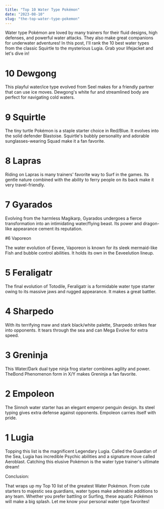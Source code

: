 ```yaml
---
title: "Top 10 Water Type Pokémon"
date: "2023-08-10"
slug: "the-top-water-type-pokemon"
---
```


Water type Pokémon are loved by many trainers for their fluid designs, high defenses, and powerful water attacks. They also make great companions for underwater adventures! In this post, I'll rank the 10 best water types from the classic Squirtle to the mysterious Lugia. Grab your lifejacket and let's dive in!

# 10 Dewgong

This playful water/ice type evolved from Seel makes for a friendly partner that can use ice moves. Dewgong's white fur and streamlined body are perfect for navigating cold waters.

# 9 Squirtle

The tiny turtle Pokémon is a staple starter choice in Red/Blue. It evolves into the solid defender Blastoise. Squirtle's bubbly personality and adorable sunglasses-wearing Squad make it a fan favorite.

# 8 Lapras

Riding on Lapras is many trainers' favorite way to Surf in the games. Its gentle nature combined with the ability to ferry people on its back make it very travel-friendly.

# 7 Gyarados

Evolving from the harmless Magikarp, Gyarados undergoes a fierce transformation into an intimidating water/flying beast. Its power and dragon-like appearance cement its reputation.

#6 Vaporeon

The water evolution of Eevee, Vaporeon is known for its sleek mermaid-like Fish and bubble control abilities. It holds its own in the Eeveelution lineup.

# 5 Feraligatr

The final evolution of Totodile, Feraligatr is a formidable water type starter owing to its massive jaws and rugged appearance. It makes a great battler.

# 4 Sharpedo

With its terrifying maw and stark black/white palette, Sharpedo strikes fear into opponents. It tears through the sea and can Mega Evolve for extra speed.

# 3 Greninja

This Water/Dark dual type ninja frog starter combines agility and power. TheBond Phenomenon form in X/Y makes Greninja a fan favorite.

# 2 Empoleon

The Sinnoh water starter has an elegant emperor penguin design. Its steel typing gives extra defense against opponents. Empoleon carries itself with pride.

# 1 Lugia

Topping this list is the magnificent Legendary Lugia. Called the Guardian of the Sea, Lugia has incredible Psychic abilities and a signature move called Aeroblast. Catching this elusive Pokémon is the water type trainer's ultimate dream!

Conclusion:

That wraps up my Top 10 list of the greatest Water Pokémon. From cute starters to majestic sea guardians, water types make admirable additions to any team. Whether you prefer battling or Surfing, these aquatic Pokémon will make a big splash. Let me know your personal water type favorites!
